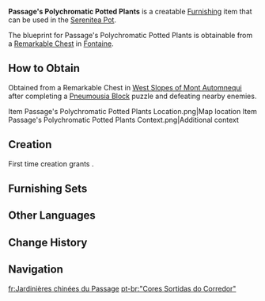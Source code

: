 {{Furnishing Infobox
|id             = 370328
|image          = Item Passage's Polychromatic Potted Plants.png
|category       = Building
|subcategory    = Mercantile
|quality        = 3
|adeptal_energy = 60
|load           = 160
|reduced_load   = 118
|description    = The [[Vasari Passage]] is adorned with an array of potted plants, each displaying elegant and bright-colored flowers. Careful consideration is given to selecting plants with light yet elegant fragrances, ensuring they complement the existing scents of the environment rather than overpowering them. These plants serve primarily as decorations, enhancing the aesthetic appeal of the surroundings. In addition to the potted displays, the flowers are also planted among roadside bushes, serving as model examples of the "[[Court of Fontaine]] Standards for Urban Decorative Plants."
|blueprint      = Remarkable Chest
}}
'''Passage's Polychromatic Potted Plants''' is a creatable [[Furnishing]] item that can be used in the [[Serenitea Pot]].

The blueprint for Passage's Polychromatic Potted Plants is obtainable from a [[Remarkable Chest]] in [[Fontaine]].

==How to Obtain==
Obtained from a Remarkable Chest in [[West Slopes of Mont Automnequi]] after completing a [[Pneumousia Block]] puzzle and defeating nearby enemies.
<gallery>
Item Passage's Polychromatic Potted Plants Location.png|Map location
Item Passage's Polychromatic Potted Plants Context.png|Additional context
</gallery>

==Creation==
First time creation grants {{Item|Trust|24|x=60}}.
{{Recipe
|type = Creation
|time = 14h
|Ash Wood = 6
|Iron Chunk = 2
|sort = Ash Wood;Iron Chunk
}}

==Furnishing Sets==
{{Craft Usage|type=Furnishing Set}}

==Other Languages==
{{Other Languages
|en      = Passage's Polychromatic Potted Plants
|zhs     = 「回廊的斑驳花彩」
|zhs_rm  = "Huíláng de Bānbó Huācǎi"
|zht     = 「迴廊的斑駁花彩」
|zht_rm  = "Huíláng de Bānbó Huācǎi"
|zh_tl   = 
|ja      = 「回廊・目映い花綵」
|ja_rm   = "Kairou - Mabayui Hanadzuna"
|ja_tl   = 
|ko      = 「회랑의 화려한 색채」
|ko_rm   = 
|ko_tl   = 
|es      = Pasaje policromático de vegetación
|es_tl   = Polychromatic Passage of Vegetation
|fr      = Jardinières chinées du Passage
|fr_tl   = Passage's Bargain-Hunted Flower Boxes
|ru      = Цветочный декор для пассажа
|ru_tl   = Floral Decor for Passage
|th      = "กระถางแต่งแต้มสีสันในย่าน"
|th_rm   = 
|th_tl   = 
|vi      = Hoa Cỏ Rực Rỡ Trên Phố
|vi_tl   = 
|de      = „Des Wandelgangs gefleckte Topfpflanzen“
|de_tl   = "Covered Walkway's Mottled Potted Plants"
|id      = "Hiasan Warna-Warni di Koridor Panjang"
|id_tl   = "Colorful Decorations in the Long Corridor"
|pt      = "Cores Sortidas do Corredor"
|pt_tl   = 
|tr      = Pasajın Çok Renkli Saksıları
|tr_tl   = 
|it      = Piante in vaso policromatiche del Passage
|it_tl   = 
}}

==Change History==
{{Change History|4.0}}

==Navigation==
{{Furnishing Navbox|exterior}}

[[fr:Jardinières chinées du Passage]]
[[pt-br:"Cores Sortidas do Corredor"]]